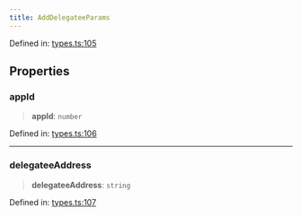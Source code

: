 ```yaml
---
title: AddDelegateeParams
---
```


Defined in: [types.ts:105](https://github.com/LIT-Protocol/Vincent/blob/59bbcc58961d006596c8c80671cc1200f69f2946/packages/libs/contracts-sdk/src/types.ts#L105)

## Properties

### appId

> **appId**: `number`

Defined in: [types.ts:106](https://github.com/LIT-Protocol/Vincent/blob/59bbcc58961d006596c8c80671cc1200f69f2946/packages/libs/contracts-sdk/src/types.ts#L106)

***

### delegateeAddress

> **delegateeAddress**: `string`

Defined in: [types.ts:107](https://github.com/LIT-Protocol/Vincent/blob/59bbcc58961d006596c8c80671cc1200f69f2946/packages/libs/contracts-sdk/src/types.ts#L107)
